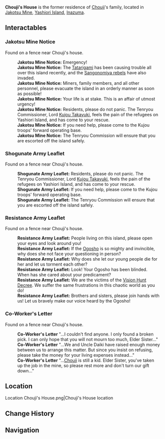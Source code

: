 {{Location Infobox
|image        = Chouji's House.png
|type         = Point of Interest
|region       = Inazuma
|area         = Yashiori Island
|subarea      = Jakotsu Mine
}}
'''Chouji's House''' is the former residence of [[Chouji]]'s family, located in [[Jakotsu Mine]], [[Yashiori Island]], [[Inazuma]].

==Interactables==
===Jakotsu Mine Notice===
Found on a fence near Chouji's house.

{{Dialogue start}}
:'''Jakotsu Mine Notice:''' Emergency!
:'''Jakotsu Mine Notice:''' The [[Tatarigami]] has been causing trouble all over this island recently, and the [[Watatsumi Army|Sangonomiya rebels]] have also invaded.
:'''Jakotsu Mine Notice:''' Miners, family members, and all other personnel, please evacuate the island in an orderly manner as soon as possible!
:'''Jakotsu Mine Notice:''' Your life is at stake. This is an affair of utmost urgency!
:'''Jakotsu Mine Notice:''' Residents, please do not panic. The Tenryou Commissioner, Lord [[Kujou Takayuki]], feels the pain of the refugees on Yashiori Island, and has come to your rescue.
:'''Jakotsu Mine Notice:''' If you need help, please come to the Kujou troops' forward operating base.
:'''Jakotsu Mine Notice:''' The Tenryou Commission will ensure that you are escorted off the island safely.
{{Dialogue end}}

===Shogunate Army Leaflet===
Found on a fence near Chouji's house.

{{Dialogue start}}
:'''Shogunate Army Leaflet:''' Residents, please do not panic. The Tenryou Commissioner, Lord [[Kujou Takayuki]], feels the pain of the refugees on Yashiori Island, and has come to your rescue.
:'''Shogunate Army Leaflet:''' If you need help, please come to the Kujou troops' forward operating base.
:'''Shogunate Army Leaflet:''' The Tenryou Commission will ensure that you are escorted off the island safely.
{{Dialogue end}}

===Resistance Army Leaflet===
Found on a fence near Chouji's house.

{{Dialogue start}}
:'''Resistance Army Leaflet:''' People living on this island, please open your eyes and look around you!
:'''Resistance Army Leaflet:''' If the [[Ogosho]] is so mighty and invincible, why does she not face your questioning in person?
:'''Resistance Army Leaflet:''' Why does she let our young people die for her and let us torment each other?
:'''Resistance Army Leaflet:''' Look! Your Ogosho has been blinded. When has she cared about your predicament?
:'''Resistance Army Leaflet:''' We are the victims of the [[Vision Hunt Decree]]. We suffer the same frustrations in this chaotic world as you do!
:'''Resistance Army Leaflet:''' Brothers and sisters, please join hands with us! Let us bravely make our voice heard by the Ogosho!
{{Dialogue end}}

===Co-Worker's Letter===
Found on a fence near Chouji's house.

{{Dialogue start}}
:'''Co-Worker's Letter''' "...I couldn't find anyone. I only found a broken pick. I can only hope that you will not mourn too much, Elder Sister..."
:'''Co-Worker's Letter''' "...We and Uncle Daiki have raised enough money between us to arrange this matter. But since you insist on refusing, please take the money for your living expenses instead..."
:'''Co-Worker's Letter''' "...[[Chouji]] is still a kid. Elder Sister, you've taken up the job in the mine, so please rest more and don't turn our gift down..."
{{Dialogue end}}

==Location==
<gallery hideaddbutton="true" captionalign="center">
Location Chouji's House.png|Chouji's House location
</gallery>

==Change History==
{{Change History|2.0}}
<!--
==References==
{{Reflist}}
-->
==Navigation==
{{PoI Navbox|Inazuma}}